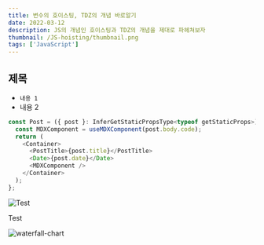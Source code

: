 ```yaml
---
title: 변수의 호이스팅, TDZ의 개념 바로알기
date: 2022-03-12
description: JS의 개념인 호이스팅과 TDZ의 개념을 제대로 파헤쳐보자
thumbnail: /JS-hoisting/thumbnail.png
tags: ['JavaScript']
---
```


## 제목

- `내용 1`
- 내용 2

```javascript
const Post = ({ post }: InferGetStaticPropsType<typeof getStaticProps>) => {
  const MDXComponent = useMDXComponent(post.body.code);
  return (
    <Container>
      <PostTitle>{post.title}</PostTitle>
      <Date>{post.date}</Date>
      <MDXComponent />
    </Container>
  );
};
```

![Test](/assets/Profile.jpg)

Test

![waterfall-chart](https://raw.githubusercontent.com/Songchangyeop/Blog/main/assets/Profile.jpg)
